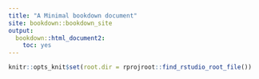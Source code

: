 ```yaml
---
title: "A Minimal bookdown document"
site: bookdown::bookdown_site
output:
  bookdown::html_document2:
    toc: yes
---
```

```r
knitr::opts_knit$set(root.dir = rprojroot::find_rstudio_root_file())
```
